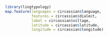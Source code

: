 ```r
library(lingtypology)
map.feature(languages = circassian$language,
            features = circassian$dialect,
            label = circassian$village,
            latitude = circassian$latitude,
            longitude = circassian$longitude)
```


